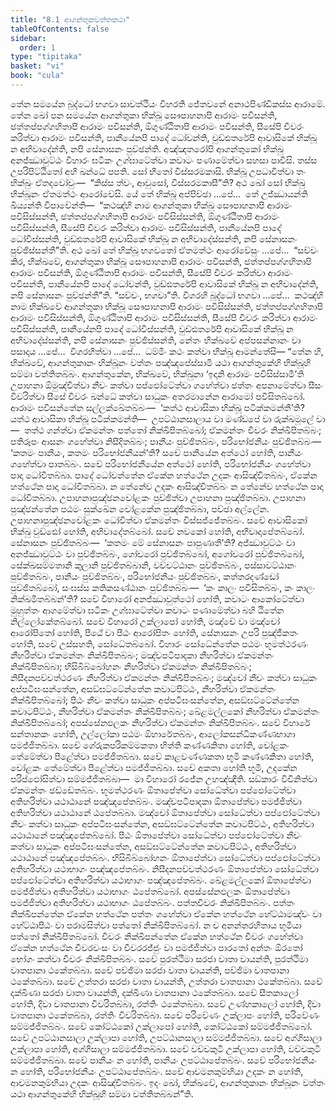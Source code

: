 ```yaml
---
title: "8.1 ආගන්තුකවත්තකථා"
tableOfContents: false
sidebar:
  order: 1
type: "tipitaka"
basket: "vi"
book: "cula"
---
```



<DynamicBreadcrumb />

<Division number="356" book="cula">

<Paragraph number="1655" book="cula">
තේන සමයේන බුද්ධෝ භගවා සාවත්ථියං විහරති ජේතවනේ අනාථපිණ්ඩිකස්ස ආරාමේ. තේන ඛෝ පන සමයේන ආගන්තුකා භික්ඛූ සෞපාහනාපි ආරාමං පවිසන්ති, ඡත්තප්පග්ගහිතාපි ආරාමං පවිසන්ති, ඕගුණ්ඨිතාපි ආරාමං පවිසන්ති, සීසේපි චීවරං කරිත්වා ආරාමං පවිසන්ති, පානීයේනපි පාදේ ධෝවන්ති, වුඩ්ඪතරේපි ආවාසිකේ භික්ඛූ න අභිවාදේන්ති, නපි සේනාසනං පුච්ඡන්ති. අඤ්ඤතරෝපි ආගන්තුකෝ භික්ඛු අනජ්ඣාවුට්ඨං විහාරං ඝටිකං උග්ඝාටේත්වා කවාටං පණාමේත්වා සහසා පාවිසි. තස්ස උපරිපිට්ඨිතෝ අහි ඛන්ධේ පපති. සෝ භීතෝ විස්සරමකාසි. භික්ඛූ උපධාවිත්වා තං භික්ඛුං ඒතදවෝචුං—  “කිස්ස ත්වං, ආවුසෝ, විස්සරමකාසී”ති? අථ ඛෝ සෝ භික්ඛු භික්ඛූනං ඒතමත්ථං ආරෝචේසි.
</Paragraph>

<Paragraph number="1656" book="cula">
යේ තේ භික්ඛූ අප්පිච්ඡා …පේ…  තේ උජ්ඣායන්ති ඛිය්‍යන්ති විපාචේන්ති—  “කථඤ්හි නාම ආගන්තුකා භික්ඛූ සෞපාහනාපි ආරාමං පවිසිස්සන්ති, ඡත්තප්පග්ගහිතාපි ආරාමං පවිසිස්සන්ති, ඕගුණ්ඨිතාපි ආරාමං පවිසිස්සන්ති, සීසේපි චීවරං කරිත්වා ආරාමං පවිසිස්සන්ති, පානීයේනපි පාදේ ධෝවිස්සන්ති, වුඩ්ඪතරේපි ආවාසිකේ භික්ඛූ න අභිවාදේස්සන්ති, නපි සේනාසනං පුච්ඡිස්සන්තී”ති. අථ ඛෝ තේ භික්ඛූ භගවතෝ ඒතමත්ථං ආරෝචේසුං …පේ…  “සච්චං කිර, භික්ඛවේ, ආගන්තුකා භික්ඛූ සෞපාහනාපි ආරාමං පවිසන්ති, ඡත්තප්පග්ගහිතාපි ආරාමං පවිසන්ති, ඕගුණ්ඨිතාපි ආරාමං පවිසන්ති, සීසේපි චීවරං කරිත්වා ආරාමං පවිසන්ති, පානීයේනපි පාදේ ධෝවන්ති, වුඩ්ඪතරේපි ආවාසිකේ භික්ඛූ න අභිවාදේන්ති, නපි සේනාසනං පුච්ඡන්තී”ති. “සච්චං, භගවා”ති. විගරහි බුද්ධෝ භගවා …පේ…  කථඤ්හි නාම භික්ඛවේ ආගන්තුකා භික්ඛූ සෞපාහනාපි ආරාමං පවිසිස්සන්ති, ඡත්තප්පග්ගහිතාපි ආරාමං පවිසිස්සන්ති, ඕගුණ්ඨිතාපි ආරාමං පවිසිස්සන්ති, සීසේපි චීවරං කරිත්වා ආරාමං පවිසිස්සන්ති, පානීයේනපි පාදේ ධෝවිස්සන්ති, වුඩ්ඪතරේපි ආවාසිකේ භික්ඛූ න අභිවාදේස්සන්ති, නපි සේනාසනං පුච්ඡිස්සන්ති, නේතං භික්ඛවේ අප්පසන්නානං වා පසාදාය …පේ…  විගරහිත්වා …පේ…  ධම්මිං කථං කත්වා භික්ඛූ ආමන්තේසි—
</Paragraph>

</Division>
<Division number="357" book="cula">

<Paragraph number="1657" book="cula">
“තේන හි, භික්ඛවේ, ආගන්තුකානං භික්ඛූනං වත්තං පඤ්ඤපේස්සාමි යථා ආගන්තුකේහි භික්ඛූහි සම්මා වත්තිතබ්බං. ආගන්තුකේන, භික්ඛවේ, භික්ඛුනා ‘ඉදානි ආරාමං පවිසිස්සාමී’ති උපාහනා ඕමුඤ්චිත්වා නීචං කත්වා පප්ඵෝටේත්වා ගහේත්වා ඡත්තං අපනාමේත්වා සීසං විවරිත්වා සීසේ චීවරං ඛන්ධේ කත්වා සාධුකං අතරමානේන ආරාමෝ පවිසිතබ්බෝ. ආරාමං පවිසන්තේන සල්ලක්ඛේතබ්බං—  ‘කත්ථ ආවාසිකා භික්ඛූ පටික්කමන්තී’ති? යත්ථ ආවාසිකා භික්ඛූ පටික්කමන්ති—  උපට්ඨානසාලාය වා මණ්ඩපේ වා රුක්ඛමූලේ වා—  තත්ථ ගන්ත්වා ඒකමන්තං පත්තෝ නික්ඛිපිතබ්බෝ; ඒකමන්තං චීවරං නික්ඛිපිතබ්බං; පතිරූපං ආසනං ගහේත්වා නිසීදිතබ්බං; පානීයං පුච්ඡිතබ්බං, පරිභෝජනීයං පුච්ඡිතබ්බං—  ‘කතමං පානීයං, කතමං පරිභෝජනීයන්’ති? සචේ පානීයේන අත්ථෝ හෝති, පානීයං ගහේත්වා පාතබ්බං. සචේ පරිභෝජනීයේන අත්ථෝ හෝති, පරිභෝජනීයං ගහේත්වා පාදා ධෝවිතබ්බා. පාදේ ධෝවන්තේන ඒකේන හත්ථේන උදකං ආසිඤ්චිතබ්බං, ඒකේන හත්ථේන පාදා ධෝවිතබ්බා. න තේනේව උදකං ආසිඤ්චිතබ්බං න තේනේව හත්ථේන පාදා ධෝවිතබ්බා. උපාහනාපුඤ්ඡනචෝළකං පුච්ඡිත්වා උපාහනා පුඤ්ඡිතබ්බා. උපාහනා පුඤ්ඡන්තේන පඨමං සුක්ඛේන චෝළකේන පුඤ්ඡිතබ්බා, පච්ඡා අල්ලේන. උපාහනාපුඤ්ඡනචෝළකං ධෝවිත්වා ඒකමන්තං විස්සජ්ජේතබ්බං.
</Paragraph>

<Paragraph number="1658" book="cula">
සචේ ආවාසිකෝ භික්ඛු වුඩ්ඪෝ හෝති, අභිවාදේතබ්බෝ. සචේ නවකෝ හෝති, අභිවාදාපේතබ්බෝ. සේනාසනං පුච්ඡිතබ්බං—  ‘කතමං මේ සේනාසනං පාපුණාතී’ති? අජ්ඣාවුට්ඨං වා අනජ්ඣාවුට්ඨං වා පුච්ඡිතබ්බං, ගෝචරෝ පුච්ඡිතබ්බෝ, අගෝචරෝ පුච්ඡිතබ්බෝ, සේක්ඛසම්මතානි කුලානි පුච්ඡිතබ්බානි, වච්චට්ඨානං පුච්ඡිතබ්බං, පස්සාවට්ඨානං පුච්ඡිතබ්බං, පානීයං පුච්ඡිතබ්බං, පරිභෝජනීයං පුච්ඡිතබ්බං, කත්තරදණ්ඩෝ පුච්ඡිතබ්බෝ, සංඝස්ස කතිකසණ්ඨානං පුච්ඡිතබ්බං—  ‘කං කාලං පවිසිතබ්බං, කං කාලං නික්ඛමිතබ්බන්’ති? සචේ විහාරෝ අනජ්ඣාවුත්ථෝ හෝති, කවාටං ආකෝටේත්වා මුහුත්තං ආගමේත්වා ඝටිකං උග්ඝාටේත්වා කවාටං පණාමේත්වා බහි ඨිතේන නිල්ලෝකේතබ්බෝ.
</Paragraph>

<Paragraph number="1659" book="cula">
සචේ විහාරෝ උක්ලාපෝ හෝති, මඤ්චේ වා මඤ්චෝ ආරෝපිතෝ හෝති, පීඨේ වා පීඨං ආරෝපිතං හෝති, සේනාසනං උපරි පුඤ්ජීකතං හෝති, සචේ උස්සහති, සෝධේතබ්බෝ. විහාරං සෝධේන්තේන පඨමං භූමත්ථරණං නීහරිත්වා ඒකමන්තං නික්ඛිපිතබ්බං; මඤ්චපටිපාදකා නීහරිත්වා ඒකමන්තං නික්ඛිපිතබ්බා; භිසිබිබ්බෝහනං නීහරිත්වා ඒකමන්තං නික්ඛිපිතබ්බං; නිසීදනපච්චත්ථරණං නීහරිත්වා ඒකමන්තං නික්ඛිපිතබ්බං; මඤ්චෝ නීචං කත්වා සාධුකං අප්පටිඝංසන්තේන, අසඞ්ඝට්ටේන්තේන කවාටපිට්ඨං, නීහරිත්වා ඒකමන්තං නික්ඛිපිතබ්බෝ; පීඨං නීචං කත්වා සාධුකං අප්පටිඝංසන්තේන, අසඞ්ඝට්ටේන්තේන කවාටපිට්ඨං, නීහරිත්වා ඒකමන්තං නික්ඛිපිතබ්බං; ඛේළමල්ලකෝ නීහරිත්වා ඒකමන්තං නික්ඛිපිතබ්බෝ; අපස්සේනඵලකං නීහරිත්වා ඒකමන්තං නික්ඛිපිතබ්බං. සචේ විහාරේ සන්තානකං හෝති, උල්ලෝකා පඨමං ඕහාරේතබ්බං, ආලෝකසන්ධිකණ්ණභාගා පමජ්ජිතබ්බා. සචේ ගේරුකපරිකම්මකතා භිත්ති කණ්ණකිතා හෝති, චෝළකං තේමේත්වා පීළේත්වා පමජ්ජිතබ්බා. සචේ කාළවණ්ණකතා භූමි කණ්ණකිතා හෝති, චෝළකං තේමේත්වා පීළේත්වා පමජ්ජිතබ්බා. සචේ අකතා හෝති භූමි, උදකේන පරිප්ඵෝසිත්වා සම්මජ්ජිතබ්බා—  මා විහාරෝ රජේන උහඤ්ඤීති. සඞ්කාරං විචිනිත්වා ඒකමන්තං ඡඩ්ඩේතබ්බං.
</Paragraph>

<Paragraph number="1660" book="cula">
භූමත්ථරණං ඕතාපේත්වා සෝධේත්වා පප්ඵෝටේත්වා අතිහරිත්වා යථාඨානේ පඤ්ඤපේතබ්බං. මඤ්චපටිපාදකා ඕතාපේත්වා පමජ්ජිත්වා අතිහරිත්වා යථාඨානේ ඨපේතබ්බා. මඤ්චෝ ඕතාපේත්වා සෝධේත්වා පප්ඵෝටේත්වා නීචං කත්වා සාධුකං අප්පටිඝංසන්තේන, අසඞ්ඝට්ටේන්තේන කවාටපිට්ඨං, අතිහරිත්වා යථාඨානේ පඤ්ඤපේතබ්බෝ. පීඨං ඕතාපේත්වා සෝධේත්වා පප්ඵෝටේත්වා නීචං කත්වා සාධුකං අප්පටිඝංසන්තේන, අසඞ්ඝට්ටේන්තේන කවාටපිට්ඨං, අතිහරිත්වා යථාඨානේ පඤ්ඤපේතබ්බං. භිසිබිබ්බෝහනං ඕතාපේත්වා සෝධේත්වා පප්ඵෝටේත්වා අතිහරිත්වා යථාභාගං පඤ්ඤපේතබ්බං. නිසීදනපච්චත්ථරණං ඕතාපේත්වා සෝධේත්වා පප්ඵෝටේත්වා අතිහරිත්වා යථාභාගං පඤ්ඤපේතබ්බං. ඛේළමල්ලකෝ ඕතාපේත්වා පමජ්ජිත්වා අතිහරිත්වා යථාභාගං ඨපේතබ්බෝ. අපස්සේනඵලකං ඕතාපේත්වා පමජ්ජිත්වා අතිහරිත්වා යථාභාගං ඨපේතබ්බං. පත්තචීවරං නික්ඛිපිතබ්බං. පත්තං නික්ඛිපන්තේන ඒකේන හත්ථේන පත්තං ගහේත්වා ඒකේන හත්ථේන හේට්ඨාමඤ්චං වා හේට්ඨාපීඨං වා පරාමසිත්වා පත්තෝ නික්ඛිපිතබ්බෝ. න ච අනන්තරහිතාය භූමියා පත්තෝ නික්ඛිපිතබ්බෝ. චීවරං නික්ඛිපන්තේන ඒකේන හත්ථේන චීවරං ගහේත්වා ඒකේන හත්ථේන චීවරවංසං වා චීවරරජ්ජුං වා පමජ්ජිත්වා පාරතෝ අන්තං ඕරතෝ භෝගං කත්වා චීවරං නික්ඛිපිතබ්බං.
</Paragraph>

<Paragraph number="1661" book="cula">
සචේ පුරත්ථිමා සරජා වාතා වායන්ති, පුරත්ථිමා වාතපානා ථකේතබ්බා. සචේ පච්ඡිමා සරජා වාතා වායන්ති, පච්ඡිමා වාතපානා ථකේතබ්බා. සචේ උත්තරා සරජා වාතා වායන්ති, උත්තරා වාතපානා ථකේතබ්බා. සචේ දක්ඛිණා සරජා වාතා වායන්ති, දක්ඛිණා වාතපානා ථකේතබ්බා. සචේ සීතකාලෝ හෝති, දිවා වාතපානා විවරිතබ්බා, රත්තිං ථකේතබ්බා. සචේ උණ්හකාලෝ හෝති, දිවා වාතපානා ථකේතබ්බා, රත්තිං විවරිතබ්බා.
</Paragraph>

<Paragraph number="1662" book="cula">
සචේ පරිවේණං උක්ලාපං හෝති, පරිවේණං සම්මජ්ජිතබ්බං. සචේ කෝට්ඨකෝ උක්ලාපෝ හෝති, කෝට්ඨකෝ සම්මජ්ජිතබ්බෝ. සචේ උපට්ඨානසාලා උක්ලාපා හෝති, උපට්ඨානසාලා සම්මජ්ජිතබ්බා. සචේ අග්ගිසාලා උක්ලාපා හෝති, අග්ගිසාලා සම්මජ්ජිතබ්බා. සචේ වච්චකුටි උක්ලාපා හෝති, වච්චකුටි සම්මජ්ජිතබ්බා. සචේ පානීයං න හෝති, පානීයං උපට්ඨාපේතබ්බං. සචේ පරිභෝජනීයං න හෝති, පරිභෝජනීයං උපට්ඨාපේතබ්බං. සචේ ආචමනකුම්භියා උදකං න හෝති, ආචමනකුම්භියා උදකං ආසිඤ්චිතබ්බං. ඉදං ඛෝ, භික්ඛවේ, ආගන්තුකානං භික්ඛූනං වත්තං යථා ආගන්තුකේහි භික්ඛූහි සම්මා වත්තිතබ්බන්”ති.
</Paragraph>
</Division>